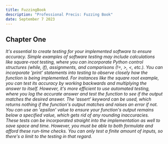 ```yaml
---
title: FuzzingBook
description: "Professional Precis: Fuzzing Book"
date: September 7 2023
---
```


## Chapter One

_It's essential to create testing for your implemented software to ensure accuracy. Simple examples of software testing 
may include calculations like square-root testing, where you can incorporate Python control structures (while, if), assignments,
and comparisons (!=, >, <, etc.). You can incorporate 'print' statements into testing to observe closely how the function is being implemented. For 
instances like the square root example, you can test its accuracy by working backwards and multiplying the answer to itself.
However, it's more efficient to use automated testing, where you log the accurate answer and test the function to see if the 
output matches the desired answer. The 'assert' keyword can be used, which returns nothing if the function's output matches and raises an error if not.
You can use an 'epsilon' value to ensure your function's output remains below a specified value, which gets rid of any rounding inaccuracies. These tests 
can be incorporated straight into the implementation as well to save space and time. However, you must be able to both formulate and afford these run-time
checks. You can only test a finite amount of inputs, so there's a limit to the testing in that regard._
